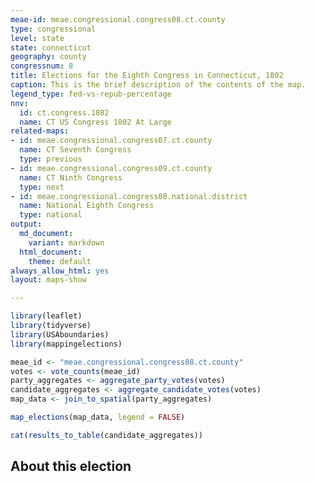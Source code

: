 ```yaml
---
meae-id: meae.congressional.congress08.ct.county
type: congressional
level: state
state: connecticut
geography: county
congressnum: 8
title: Elections for the Eighth Congress in Connecticut, 1802
caption: This is the brief description of the contents of the map.
legend_type: fed-vs-repub-percentage
nnv:
  id: ct.congress.1802
  name: CT US Congress 1802 At Large
related-maps:
- id: meae.congressional.congress07.ct.county
  name: CT Seventh Congress
  type: previous
- id: meae.congressional.congress09.ct.county
  name: CT Ninth Congress
  type: next
- id: meae.congressional.congress08.national.district
  name: National Eighth Congress
  type: national
output:
  md_document:
    variant: markdown
  html_document:
    theme: default
always_allow_html: yes
layout: maps-show

---
```


```r
library(leaflet)
library(tidyverse)
library(USAboundaries)
library(mappingelections)

meae_id <- "meae.congressional.congress08.ct.county"
votes <- vote_counts(meae_id)
party_aggregates <- aggregate_party_votes(votes)
candidate_aggregates <- aggregate_candidate_votes(votes)
map_data <- join_to_spatial(party_aggregates)
```

<div class="map">

```r
map_elections(map_data, legend = FALSE)
```

</div>

<div class="results-table">

```r
cat(results_to_table(candidate_aggregates))
```

</div>

## About this election
